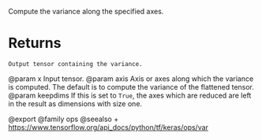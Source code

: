 Compute the variance along the specified axes.

# Returns
    Output tensor containing the variance.

@param x Input tensor.
@param axis Axis or axes along which the variance is computed. The default
    is to compute the variance of the flattened tensor.
@param keepdims If this is set to `True`, the axes which are reduced are left
    in the result as dimensions with size one.

@export
@family ops
@seealso
+ <https://www.tensorflow.org/api_docs/python/tf/keras/ops/var>
